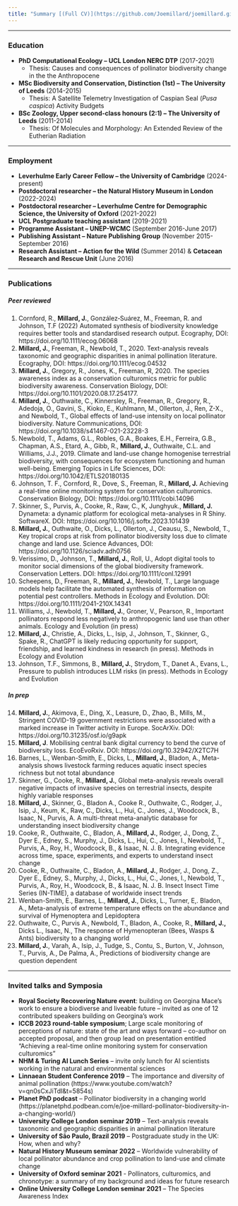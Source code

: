 ```yaml
---
title: "Summary [(Full CV)](https://github.com/Joemillard/joemillard.github.io/blob/main/docs/Joe-Millard_CV.pdf)"
---
```


***

### **Education**
- **PhD Computational Ecology – UCL London NERC DTP** (2017-2021)
  - Thesis: Causes and consequences of pollinator biodiversity change in the the Anthropocene
- **MSc Biodiversity and Conservation, Distinction (1st) – The University of Leeds** (2014-2015)
  - Thesis: A Satellite Telemetry Investigation of Caspian Seal (*Pusa caspica*) Activity Budgets
- **BSc Zoology, Upper second-class honours (2:1) – The University of Leeds** (2011-2014) 
  - Thesis: Of Molecules and Morphology: An Extended Review of the Eutherian Radiation 

***

### **Employment**
- **Leverhulme Early Career Fellow – the University of Cambridge** (2024-present)
- **Postdoctoral researcher – the Natural History Museum in London** (2022-2024)
- **Postdoctoral researcher – Leverhulme Centre for Demographic Science, the University of Oxford** (2021-2022)
- **UCL Postgraduate teaching assistant** (2019-2021)
- **Programme Assistant – UNEP-WCMC** (September 2016-June 2017) 
- **Publishing Assistant – Nature Publishing Group** (November 2015-September 2016) 
- **Research Assistant – Action for the Wild** (Summer 2014) & **Cetacean Research and Rescue Unit** (June 2016)

***

### **Publications**

##### **Peer reviewed**
1. Cornford, R., **Millard, J.**, González‐Suárez, M., Freeman, R. and Johnson, T.F (2022) Automated synthesis of biodiversity knowledge requires better tools and standardised research output. Ecography, DOI: https://doi.org/10.1111/ecog.06068
2. **Millard, J.**, Freeman, R., Newbold, T., 2020. Text-analysis reveals taxonomic and geographic disparities in animal pollination literature. Ecography, DOI: https://doi.org/10.1111/ecog.04532  
3. **Millard, J.**, Gregory, R., Jones, K., Freeman, R, 2020. The species awareness index as a conservation culturomics metric for public biodiversity awareness. Conservation Biology, DOI: https://doi.org/10.1101/2020.08.17.254177.  
4. **Millard, J.**, Outhwaite, C., Kinnersley, R., Freeman, R., Gregory, R., Adedoja, O., Gavini, S., Kioko, E., Kuhlmann, M., Ollerton, J., Ren, Z-X., and Newbold, T., Global effects of land-use intensity on local pollinator biodiversity. Nature Communications, DOI: https://doi.org/10.1038/s41467-021-23228-3
5. Newbold, T., Adams, G.L., Robles, G.A., Boakes, E.H., Ferreira, G.B., Chapman, A.S., Etard, A., Gibb, R., **Millard, J.**, Outhwaite, C.L. and Williams, J.J., 2019. Climate and land-use change homogenise terrestrial biodiversity, with consequences for ecosystem functioning and human well-being. Emerging Topics in Life Sciences, DOI: https://doi.org/10.1042/ETLS20180135
6. Johnson, T. F., Cornford, R., Dove, S., Freeman, R., **Millard, J.** Achieving a real-time online monitoring system for conservation culturomics. Conservation Biology, DOI: https://doi.org/10.1111/cobi.14096
7. Skinner, S., Purvis, A., Cooke, R., Raw, C., K, Junghyuk., **Millard, J.** Dynameta: a dynamic platform for ecological meta-analyses in R Shiny. SoftwareX. DOI: https://doi.org/10.1016/j.softx.2023.101439
8. **Millard, J.**, Outhwaite, O., Dicks, L., Ollerton, J., Ceausu, S., Newbold, T., Key tropical crops at risk from
pollinator biodiversity loss due to climate change and land use. Science Advances, DOI: https://doi.org/10.1126/sciadv.adh0756
9. Verissimo, D., Johnson, T., **Millard, J.**, Roll, U., Adopt digital tools to monitor social dimensions of the global biodiversity framework. Conservation Letters. DOI: https://doi.org/10.1111/conl.12991
10. Scheepens, D., Freeman, R., **Millard, J.**, Newbold, T., Large language models help facilitate the automated synthesis of information on potential pest controllers. Methods in Ecology and Evolution. DOI: https://doi.org/10.1111/2041-210X.14341
11. Williams, J., Newbold, T., **Millard, J.**, Groner, V., Pearson, R., Important pollinators respond less negatively to anthropogenic land use than other animals. Ecology and Evolution (in press)
12. **Millard, J.**, Christie, A., Dicks, L., Isip, J., Johnson, T., Skinner, G., Spake, R., ChatGPT is likely reducing opportunity for support, friendship, and learned kindness in research (in press). Methods in Ecology and Evolution
13. Johnson, T.F., Simmons, B., **Millard, J.**, Strydom, T., Danet A., Evans, L., Pressure to publish introduces LLM risks (in press). Methods in Ecology and Evolution

##### **In prep**
14. **Millard, J.**, Akimova, E., Ding, X., Leasure, D., Zhao, B., Mills, M., Stringent COVID-19 government restrictions were associated with a marked increase in Twitter activity in Europe. SocArXiv. DOI: https://doi.org/10.31235/osf.io/g9apk
15.	**Millard, J**. Mobilising central bank digital currency to bend the curve of biodiversity loss. EcoEvoRxiv. DOI: https://doi.org/10.32942/X2TC7H
16. Barnes, L., Wenban-Smith, E., Dicks, L., **Millard, J.**, Bladon, A., Meta-analysis shows livestock farming reduces aquatic insect species richness but not total abundance
17. Skinner, G., Cooke, R., **Millard, J.**, Global meta-analysis reveals overall negative impacts of invasive species on terrestrial insects, despite highly variable responses
18. **Millard, J.**, Skinner, G., Bladon A., Cooke R., Outhwaite, C., Rodger, J., Isip, J., Keum, K., Raw, C., Dicks, L., Hui, C., Jones, J., Woodcock, B., Isaac, N., Purvis, A. A multi-threat meta-analytic database for understanding insect biodiversity change
19. Cooke, R., Outhwaite, C., Bladon, A., **Millard, J.**, Rodger, J., Dong, Z., Dyer E., Edney, S., Murphy, J., Dicks, L., Hui, C., Jones, I., Newbold, T., Purvis, A., Roy, H., Woodcock, B., & Isaac, N. J. B. Integrating evidence across time, space, experiments, and experts to understand insect change
20. Cooke, R., Outhwaite, C., Bladon, A., **Millard, J.**, Rodger, J., Dong, Z., Dyer E., Edney, S., Murphy, J., Dicks, L., Hui, C., Jones, I., Newbold, T., Purvis, A., Roy, H., Woodcock, B., & Isaac, N. J. B. Insect Insect Time Series (IN-TIME), a database of worldwide insect trends
21. Wenban-Smith, E., Barnes, L., **Millard, J.**, Dicks, L., Turner, E,. Bladon, A., Meta-analysis of extreme temperature effects on the abundance and survival of Hymenoptera and Lepidoptera
22. Outhwaite, C., Purvis A., Newbold, T., Bladon, A., Cooke, R., **Millard, J.,** Dicks L., Isaac, N., The response of Hymenopteran (Bees, Wasps & Ants) biodiversity to a changing world
23. **Millard, J.**, Varah, A., Isip, J., Tudge, S., Contu, S., Burton, V., Johnson, T., Purvis, A., De Palma, A., Predictions of biodiversity change are question dependent

***

### **Invited talks and Symposia**
- **Royal Society Recovering Nature event**: building on Georgina Mace's work to ensure a biodiverse
and liveable future – invited as one of 12 contributed speakers building on Georgina’s work
- **ICCB 2023 round-table symposium**; Large scale monitoring of perceptions of nature: state of the art
and ways forward – co-author on accepted proposal, and then group lead on presentation entitled
“Achieving a real-time online monitoring system for conservation culturomics”
- **NHM & Turing AI Lunch Series** – invite only lunch for AI scientists working in the natural and
environmental sciences
- **Linnaean Student Conference 2019** – The importance and diversity of animal pollination
(https://www.youtube.com/watch?v=qn0sCxJiTdI&t=5854s)
- **Planet PhD podcast** – Pollinator biodiversity in a changing world
(https://planetphd.podbean.com/e/joe-millard-pollinator-biodiversity-in-a-changing-world/)
- **University College London seminar 2019** – Text-analysis reveals taxonomic and geographic disparities
in animal pollination literature
- **University of São Paulo, Brazil 2019** – Postgraduate study in the UK: How, when and why?
- **Natural History Museum seminar 2022** – Worldwide vulnerability of local pollinator abundance and crop
pollination to land-use and climate change
- **University of Oxford seminar 2021** - Pollinators, culturomics, and chronotype: a summary of my
background and ideas for future research
- **Online University College London seminar 2021** – The Species Awareness Index